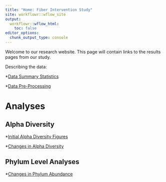 ```yaml
---
title: "Home: Fiber Intervention Study"
site: workflowr::wflow_site
output:
  workflowr::wflow_html:
    toc: false
editor_options:
  chunk_output_type: console
---
```


Welcome to our research website.
This page will contain links to the results pages from our study.


Describing the data:

*[Data Summary Statistics](summary_stats.html)

*[Data Pre-Processing](data_processing.html)

# Analyses

## Alpha Diversity
*[Initial Alpha Diversity Figures](alpha_diversity.html)

*[Changes in Alpha Diversity](lme_alpha.html)

## Phylum Level Analyses

*[Changes in Phylum Abundance](lme_microbiome.html)
